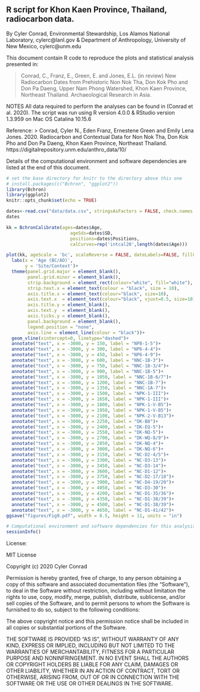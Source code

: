 ## R script for Khon Kaen Province, Thailand, radiocarbon data.

By Cyler Conrad, Environmental Stewardship, Los Alamos National Laboratory, cylerc@lanl.gov & Department of Anthropology, University of New Mexico, cylerc@unm.edu 

This document contain R code to reproduce the plots and statistical analysis presented in:

> Conrad, C., Franz, E., Green, E. and Jones, E.L. (in review) New Radiocarbon Dates from Prehistoric Non Nok Tha, Don Kok Pho and Don Pa Daeng, Upper Nam Phong Watershed, Khon Kaen Province, Northeast Thailand. Archaeological Research in Asia.

NOTES All data required to perform the analyses can be found in (Conrad et al. 2020). The script was run using R version 4.0.0 & RStudio version 1.3.959 on Mac OS Catalina 10.15.6

Reference: 
> Conrad, Cyler N., Eden Franz, Ernestene Green and Emily Lena Jones. 2020. Radiocarbon and Contextual Data for Non Nok Tha, Don Kok Pho and Don Pa Daeng, Khon Kaen Province, Northeast Thailand. https://digitalrepository.unm.edu/anthro_data/10/

Details of the computational environment and software dependencies are listed at the end of this document. 

```r
# set the base directory for knitr to the directory above this one
# install.packages(c("Bchron", "ggplot2"))
library(Bchron)
library(ggplot2)
knitr::opts_chunk$set(echo = TRUE)
```

```r
dates<-read.csv("data/data.csv", stringsAsFactors = FALSE, check.names = FALSE)
dates
```

```r
kk = BchronCalibrate(ages=dates$Age, 
                        ageSds=dates$SD, 
                        positions=dates$Positions, 
                        calCurves=rep('intcal20',length(dates$Age)))

plot(kk, ageScale = 'bc', scaleReverse = FALSE, dateLabels=FALSE, fillCol = "darkgrey") +
  labs(x = 'Age (BC/AD)',
       y = 'Site/Context')+
  theme(panel.grid.major = element_blank(),
        panel.grid.minor = element_blank(),
        strip.background = element_rect(colour="white", fill="white"),
        strip.text.x = element_text(colour = "black", size = 10),
        axis.title.x = element_text(colour="black", size=10),
        axis.text.x  = element_text(colour="black", vjust=0.5, size=10),
        axis.title.y = element_blank(),
        axis.text.y  = element_blank(),
        axis.ticks.y = element_blank(),
        panel.background = element_blank(), 
        legend.position = "none",
        axis.line = element_line(colour = "black"))+
  geom_vline(xintercept=0, linetype="dashed")+
  annotate("text", x = -3000, y = 150, label = "NP8-1-5")+
  annotate("text", x = -3000, y = 300, label = "NP6-4-4")+
  annotate("text", x = -3000, y = 450, label = "NP6-4-9")+
  annotate("text", x = -3000, y = 600, label = "NNC-1B-3")+
  annotate("text", x = -3000, y = 750, label = "NNC-1B-3/4")+
  annotate("text", x = -3000, y = 900, label = "NNC-1B-5")+
  annotate("text", x = -3000, y = 1050, label = "NNC-1B-6/7")+
  annotate("text", x = -3000, y = 1200, label = "NNC-1B-7")+
  annotate("text", x = -3000, y = 1350, label = "NNC-1A-7")+
  annotate("text", x = -3000, y = 1500, label = "NPK-1-III")+
  annotate("text", x = -3000, y = 1650, label = "NPK-1-III")+
  annotate("text", x = -3000, y = 1800, label = "NPK-1-V-B5")+
  annotate("text", x = -3000, y = 1950, label = "NPK-1-V-B5")+
  annotate("text", x = -3000, y = 2100, label = "NPK-2-V-B13")+
  annotate("text", x = -3000, y = 2250, label = "DK-B8")+
  annotate("text", x = -3000, y = 2400, label = "DK-EQ-5")+
  annotate("text", x = -3000, y = 2550, label = "DK-NQ-5")+
  annotate("text", x = -3000, y = 2700, label = "DK-WQ-8/9")+
  annotate("text", x = -3000, y = 2850, label = "DK-NQ-4")+
  annotate("text", x = -3000, y = 3000, label = "DK-NQ-6")+
  annotate("text", x = -3000, y = 3150, label = "NC-D2-4/5")+
  annotate("text", x = -3000, y = 3300, label = "NC-D3-13")+
  annotate("text", x = -3000, y = 3450, label = "NC-D3-14")+
  annotate("text", x = -3000, y = 3600, label = "NC-D1-12")+
  annotate("text", x = -3000, y = 3750, label = "NC-D2-17/18")+
  annotate("text", x = -3000, y = 3900, label = "NC-D4-19/20")+
  annotate("text", x = -3000, y = 4050, label = "NC-D3-30")+
  annotate("text", x = -3000, y = 4200, label = "NC-D1-35/36")+
  annotate("text", x = -3000, y = 4350, label = "NC-D1-38/39")+
  annotate("text", x = -3000, y = 4500, label = "NC-D1-38/39")+
  annotate("text", x = -3000, y = 4650, label = "NC-D1-41/42")+
ggsave("figures/Fig9.pdf", width = 8.5, height = 11, units = "in")
```

```r
# Computational environment and software dependencies for this analysis.
sessionInfo()
```

License:

MIT License

Copyright (c) 2020 Cyler Conrad

Permission is hereby granted, free of charge, to any person obtaining a copy of this software and associated documentation files (the "Software"), to deal in the Software without restriction, including without limitation the rights to use, copy, modify, merge, publish, distribute, sublicense, and/or sell copies of the Software, and to permit persons to whom the Software is furnished to do so, subject to the following conditions:

The above copyright notice and this permission notice shall be included in all copies or substantial portions of the Software.

THE SOFTWARE IS PROVIDED "AS IS", WITHOUT WARRANTY OF ANY KIND, EXPRESS OR IMPLIED, INCLUDING BUT NOT LIMITED TO THE WARRANTIES OF MERCHANTABILITY, FITNESS FOR A PARTICULAR PURPOSE AND NONINFRINGEMENT. IN NO EVENT SHALL THE AUTHORS OR COPYRIGHT HOLDERS BE LIABLE FOR ANY CLAIM, DAMAGES OR OTHER LIABILITY, WHETHER IN AN ACTION OF CONTRACT, TORT OR OTHERWISE, ARISING FROM, OUT OF OR IN CONNECTION WITH THE SOFTWARE OR THE USE OR OTHER DEALINGS IN THE SOFTWARE.